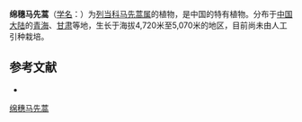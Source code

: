 {{Speciesbox
| name = 绵穗马先蒿
| status = 
| status_system = 
| image =
| genus = Pedicularis
| species = pilostachya
| authority = Maxim.
}}

'''绵穗马先蒿'''（[[学名|学名]]：{{lang|la|''Pedicularis pilostachya''}}）为[[列当科|列当科]][[马先蒿属|马先蒿属]]的植物，是中国的特有植物。分布于[[中国大陆|中国大陆]]的[[青海|青海]]、[[甘肃|甘肃]]等地，生长于海拔4,720米至5,070米的地区，目前尚未由人工引种栽培。

== 参考文献 ==
<div class="references-small">
* {{cite web| url =http://www.bioinfo.cn/db05/KmzwSpecies.php?action=view&id=21434| title =绵穗马先蒿| work =《中国高等植物数据库全库》| publisher =中国科学院微生物研究所| author =昆明植物研究所| accessdate =2009-02-25| deadurl =yes| archiveurl =https://web.archive.org/web/20160305072018/http://www.bioinfo.cn/db05/KmzwSpecies.php?action=view&id=21434| archivedate =2016-03-05}}
</div>
{{Taxonbar|from=Q15231185}}

[[Category:马先蒿属|绵穗马先蒿]]


{{植物小作品}}